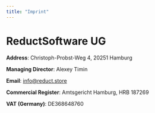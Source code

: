```yaml
---
title: "Imprint"
---
```


# ReductSoftware UG

**Address**: Christoph-Probst-Weg 4, 20251 Hamburg

**Managing Director**: Alexey Timin

**Email**: [info@reduct.store](mailto:redact.store)

**Commercial Register**: Amtsgericht Hamburg, HRB 187269

**VAT (Germany)**: DE368648760